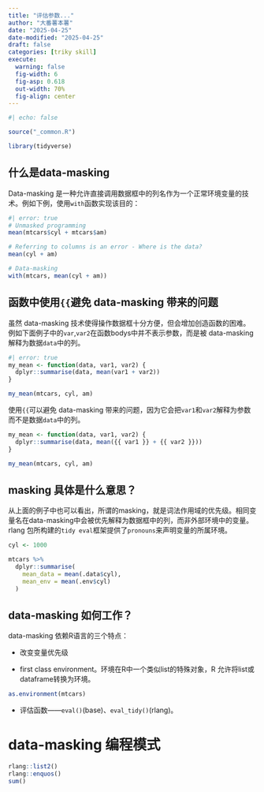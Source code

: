 ```yaml
---
title: "评估参数..."
author: "大番薯本薯"
date: "2025-04-25"
date-modified: "2025-04-25"
draft: false
categories: [triky skill]
execute:
  warning: false
  fig-width: 6
  fig-asp: 0.618
  out-width: 70%
  fig-align: center
---
```


```r
#| echo: false

source("_common.R")
```

```r
library(tidyverse)
```

## 什么是data-masking

Data-masking 是一种允许直接调用数据框中的列名作为一个正常环境变量的技术。例如下例，使用`with`函数实现该目的：

```r
#| error: true
# Unmasked programming
mean(mtcars$cyl + mtcars$am)

# Referring to columns is an error - Where is the data?
mean(cyl + am)

# Data-masking
with(mtcars, mean(cyl + am))
```

## 函数中使用`{{`避免 data-masking 带来的问题

虽然 data-masking 技术使得操作数据框十分方便，但会增加创造函数的困难。例如下面例子中的`var`,`var2`在函数bodys中并不表示参数，而是被 data-masking 解释为数据`data`中的列。

```r
#| error: true
my_mean <- function(data, var1, var2) {
  dplyr::summarise(data, mean(var1 + var2))
}

my_mean(mtcars, cyl, am)
```

使用`{{`可以避免 data-masking 带来的问题，因为它会把`var1`和`var2`解释为参数而不是数据`data`中的列。

```r
my_mean <- function(data, var1, var2) {
  dplyr::summarise(data, mean({{ var1 }} + {{ var2 }}))
}

my_mean(mtcars, cyl, am)
```

## masking 具体是什么意思？

从上面的例子中也可以看出，所谓的masking，就是词法作用域的优先级。相同变量名在data-masking中会被优先解释为数据框中的列，而非外部环境中的变量。rlang 包所构建的`tidy eval`框架提供了`pronouns`来声明变量的所属环境。

```r
cyl <- 1000

mtcars %>%
  dplyr::summarise(
    mean_data = mean(.data$cyl),
    mean_env = mean(.env$cyl)
  )
```

## data-masking 如何工作？

data-masking 依赖R语言的三个特点：

-   改变变量优先级

-   first class environment。环境在R中一个类似list的特殊对象，R 允许将list或dataframe转换为环境。

```r
as.environment(mtcars)
```

-   评估函数——`eval()`(base)、`eval_tidy()`(rlang)。


# data-masking 编程模式





```r
rlang::list2()
rlang::enquos()
sum()
```

